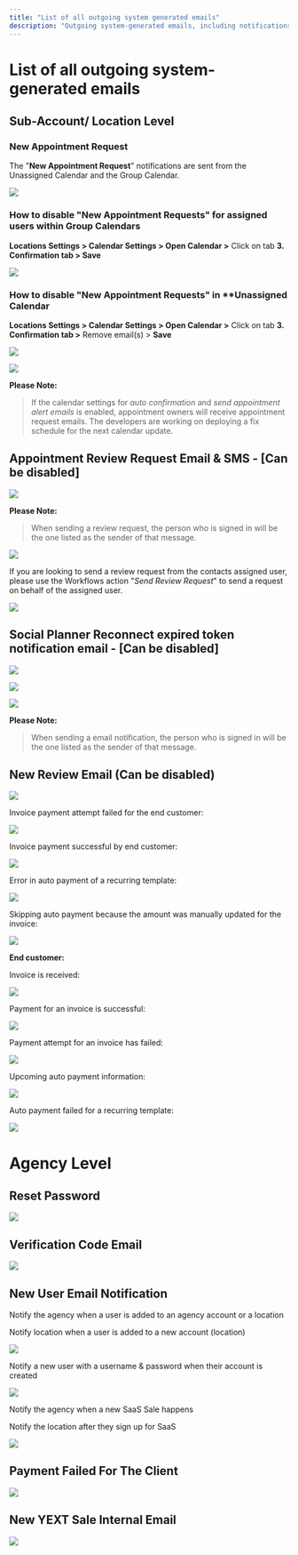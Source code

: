 ```yaml
---
title: "List of all outgoing system generated emails"
description: "Outgoing system-generated emails, including notifications for "New Appointment Request" sent from the Unassigned Calendar and the Group Calendar."
---
```

# List of all outgoing system-generated emails 

## Sub-Account/ Location Level

### New Appointment Request

The "**New Appointment Request**" notifications are sent from the  Unassigned Calendar and the  Group Calendar.

![](https://s3.amazonaws.com/cdn.freshdesk.com/data/helpdesk/attachments/production/48252656817/original/HaUAl_kuzcg5njAp7EfZN7bRcJJFQtvlAA.png?1663872783) 

### How to disable  "New Appointment Requests" for assigned users within Group Calendars

**Locations Settings > Calendar Settings > Open Calendar >** Click on tab  **3. Confirmation tab > Save**

![](https://s3.amazonaws.com/cdn.freshdesk.com/data/helpdesk/attachments/production/48252827089/original/4raiJ9DfsyCZUproWQAFBU8qdbUXaC_Rsg.png?1663941035)

### How to disable  **"New Appointment Requests"** in  **Unassigned Calendar

**Locations Settings > Calendar Settings > Open Calendar >** Click on tab **3. Confirmation tab >** Remove email(s) >  **Save**

![](https://s3.amazonaws.com/cdn.freshdesk.com/data/helpdesk/attachments/production/48252827085/original/kfcgFMaRBedVPmRfd5hoeEZnQrEu377X3g.png?1663941034)

![](https://s3.amazonaws.com/cdn.freshdesk.com/data/helpdesk/attachments/production/48253316570/original/75I9IfgNAJbDy9tDhOm2aqsOA__d6jBTkA.png?1664264542)
  
**Please Note:**
>If the calendar settings for _auto confirmation_ and _send appointment alert emails_ is enabled, appointment owners will receive appointment request emails. The developers are working on deploying a fix schedule for the next calendar update.

## **Appointment Review Request Email & SMS - [Can be disabled]**

![](https://s3.amazonaws.com/cdn.freshdesk.com/data/helpdesk/attachments/production/48189218359/original/Zfqpk9L21fqO1a6BE3-xQ4di5penLhmFgg.png?1644563046)

**Please Note:**
>When sending a review request, the person who is signed in will be the one listed as the sender of that message.

![](https://s3.amazonaws.com/cdn.freshdesk.com/data/helpdesk/attachments/production/48252650500/original/a7pwrO-vCEj6bTZ0G_T1PAo_w_QdbBZkSw.png?1663870327)

If you are looking to send a review request from the  contacts assigned user, please use the Workflows action "_Send Review Request_" to send a request on behalf of the assigned user.

![](https://s3.amazonaws.com/cdn.freshdesk.com/data/helpdesk/attachments/production/48252668276/original/Q102QX57myGSiSXhF_QPjfwzvy1P1rKIFQ.png?1663877655)
  

## Social Planner Reconnect expired token notification email - [Can be disabled]

![](https://s3.amazonaws.com/cdn.freshdesk.com/data/helpdesk/attachments/production/48253062195/original/B_kRBa1B1MtPI1vRxlOyEYdimetXLwFedQ.png?1664178280)

![](https://s3.amazonaws.com/cdn.freshdesk.com/data/helpdesk/attachments/production/48253062801/original/U1UqfGwWPmfJ5r25Kd52CW4jpu5O_-Yamg.png?1664178471)

![](https://s3.amazonaws.com/cdn.freshdesk.com/data/helpdesk/attachments/production/48253069352/original/yvegNEM8_ctEjA13OkqVlg6bk3-Ft4m3SA.png?1664179997)

**Please Note:**
>When sending a email notification, the person who is signed in will be the one listed as the sender of that message.  


## New Review Email (Can be disabled)

![](https://s3.amazonaws.com/cdn.freshdesk.com/data/helpdesk/attachments/production/48189208813/original/G4qVenOaP3CWDAM6Xa8LK21SGcrUUMz_Zg.png?1644562058)
  
Invoice payment attempt failed for the end customer:  
  
![](https://s3.amazonaws.com/cdn.freshdesk.com/data/helpdesk/attachments/production/48253108743/original/0JcjBBC9XFwV7b_2PbQFAFsX310dKqGMyg.png?1664188419)
  
Invoice payment successful by end customer:  

![](https://s3.amazonaws.com/cdn.freshdesk.com/data/helpdesk/attachments/production/48253108915/original/pJ_wG_Pe0HicpLOceQQQhXzC9iMQs_M23g.png?1664188464)
  
Error in auto payment of a recurring template:  
  
![](https://s3.amazonaws.com/cdn.freshdesk.com/data/helpdesk/attachments/production/48253109095/original/PJ2mocsau9F8JJZnAtsqSr5H_9HZ-DM7aQ.png?1664188520)
  
Skipping auto payment because the amount was manually updated for the invoice:  
  
![](https://s3.amazonaws.com/cdn.freshdesk.com/data/helpdesk/attachments/production/48253109368/original/UhTfRbhXap-HqF18ZmoZ0R_lzPWopHHmSA.png?1664188577)

**End customer:**  
  
Invoice is received:  
  
![](https://s3.amazonaws.com/cdn.freshdesk.com/data/helpdesk/attachments/production/48253105578/original/nVnRg6xcSsZ6Xaa4BKmodER65SvEG0VkXA.png?1664187807)

Payment for an invoice is successful:

![](https://s3.amazonaws.com/cdn.freshdesk.com/data/helpdesk/attachments/production/48253106592/original/CO_ID4yKEoYtas8oAioCsFz_hs5daDG2Bg.png?1664187909)
  
Payment attempt for an invoice has failed:  
  
![](https://s3.amazonaws.com/cdn.freshdesk.com/data/helpdesk/attachments/production/48253108406/original/vijlIM3cfEd3oe_PZSpka-S5dS6ITi9Ouw.png?1664188334)
  
Upcoming auto payment information:  
  
![](https://s3.amazonaws.com/cdn.freshdesk.com/data/helpdesk/attachments/production/48253109577/original/Laice5ZdqYf7MvnbKeTwg-083rOQGovYYQ.png?1664188645)
  
Auto payment failed for a recurring template:  
  
![](https://s3.amazonaws.com/cdn.freshdesk.com/data/helpdesk/attachments/production/48253110104/original/zh_o33fyHHUbYcWNnylpSR8r3mRKF_4AEA.png?1664188714)


# Agency Level  

## Reset Password
  
![](https://s3.amazonaws.com/cdn.freshdesk.com/data/helpdesk/attachments/production/48189202305/original/K3VzViL_Jz6ulvTaL7Cvuz4RwSBgwrJptA.png?1644561224)

## Verification Code Email

![](https://s3.amazonaws.com/cdn.freshdesk.com/data/helpdesk/attachments/production/48189202369/original/5i7_397O7e_az6oYwJUx6_8P6BRMaEzC8Q.png?1644561256)

## New User Email Notification

Notify the agency when a user is added to an agency account or a location

Notify location when a user is added to a new account (location)

![](https://s3.amazonaws.com/cdn.freshdesk.com/data/helpdesk/attachments/production/48189212059/original/W3ejvk7Io-eKoZ9aKIiBjwjILuQ1DD3wkg.png?1644562368)
  
Notify a new user with a username & password when their account is created
  
![](https://s3.amazonaws.com/cdn.freshdesk.com/data/helpdesk/attachments/production/48189214634/original/LtfzuABjvbIWmu7va-XwqMnRSgADUWNtbg.png?1644562602)

Notify the agency when a new SaaS Sale happens

Notify the location after they sign up for SaaS

![](https://s3.amazonaws.com/cdn.freshdesk.com/data/helpdesk/attachments/production/48189215119/original/R266vIgYMCL2wUCMWsqAzPsVZsM4Cp3QFA.png?1644562707)

## Payment Failed For The Client

![](https://s3.amazonaws.com/cdn.freshdesk.com/data/helpdesk/attachments/production/48189204118/original/OTGSUgFaZBbGPGOw4lzAHWy8mghNuXnU4Q.png?1644561544)

## New YEXT Sale Internal Email

![](https://s3.amazonaws.com/cdn.freshdesk.com/data/helpdesk/attachments/production/48189205286/original/DEkzpBjD94xC9jPPKqAN-uVBBKlb7iakxg.png?1644561720)